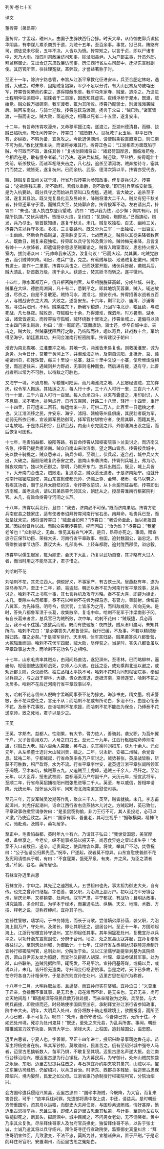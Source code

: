 

列传·卷七十五

译文

董抟霄（弟昂霄）

董抟霄，字孟起，磁州人。由国子生辟陕西行台掾。时天大旱，从侍御史郭贞谳狱华阴县，有李谋儿累杀商贾于道，为贼十五年，至百余事。事觉，狱已具，贿赂有司，谓徒党未尽获，五年不决，人皆以为愤。抟霄知之，以言于贞，即以尸诸市中，天乃大雨。授四川肃政廉访司知事，除泾阳县尹。入为户部主事，升员外郎，拜监察御史。又出佥辽东肃政廉访司事，历江西行省左右司郎中，迁浙东宣慰副使。其历官所至，往往理冤狱，革弊政，才誉益著称于时。

至正十一年，除济宁路总管，奉旨从江浙平章教化征进安丰，兵至合肥定林站，遇贼，大破之。时朱皋、固始贼复猖獗，军少不足以分讨。有大山民寨及芍陂屯田军，抟霄皆奖劳而约束之，遂得障蔽朱皋。我军屯朱家寺，贼至，追杀之。乃遣进士程明仲往谕贼中，招徕者千二百家，因悉知其虚实。夜缚浮桥于淝水，既渡，贼始觉。贼众数万据磵南，我军渡者，辄为其所败。抟霄乃麾骑士，别渡浅滩袭贼后。贼回东南向，与骑士迎敌，抟霄忽跃马渡磵，扬言于众曰：“贼已败。”诸军皆渡，一鼓而击之。贼大败，亟追杀之，相藉以死者二十五里，遂复安丰。

十二年，有旨命抟霄攻濠州，又命移军援江南。遂渡江，至湖州德清县，而徽、饶贼已陷杭州。教化问抟霄计，抟霄曰：“贼皆野人，见杭城子女玉帛，非平日所有，必纵欲，不暇为备，宜急攻之。今欲退保湖州，设使贼乘锐直趋京口，则江南不可为矣。”教化犹豫未决，而诸将亦难其行。抟霄正色曰：“江浙相君方面既陷于贼，今可取而不取，谁任其咎！”复拔剑顾诸将曰：“诸君荷国厚恩，而临难苟免，今相君在是，敢有慢令者斩。”计乃决。遂进兵杭城。贼迎敌，至盐桥，抟霄麾壮士突前，斩杀数级，而诸军相继夹击之，凡七战，追杀至清河坊。贼奔接待寺，塞其门而焚之，贼皆死，遂复杭州。已而余杭、武康、德清次第以平，抟霄亦受代去。

徽、饶贼复自昱岭关寇于潜，行省乃假抟霄为参知政事，俾复提兵讨之。抟霄曰：“必欲除残去暴，所不敢辞。若假以重爵，则不敢受。”即日引兵至临安新溪，是为入杭要路，既分兵守之而始进兵至叫口及虎槛，遇贼，皆大破之，追杀至于潜，遂复其县治。既又克复昌化县及昱岭关，降贼将潘大二千人。贼又有犯千秋关者，抟霄还军守于潜，而贼兵大至，焚倚郭庐舍。抟霄按军不动，左右请出兵，抟霄曰：“未也。”遣人执白旗登山望贼，约曰：“贼以我为怯，必少懈；伺其有间，则麾所执旗。”又伏兵城外，皆授以火炮，复约曰：“见旗动，炮即发。”已而旗动，炮发，兵乃尽出，斩首数知级，遂复千秋关。未几，贼复攻独松、百丈、幽岭三关，抟霄乃先以兵守多溪。多溪，三关要路也。既又分为三军：一出独松，一出百丈，一出幽岭。然后会兵捣贼巢，遂乘胜复安吉，七战而克之，贼将以其徒来降者数百人。既数日，贼复来窥独松。抟霄即以兵守苦岭及黄沙岭。贼帅梅元来降，且言复有帅十一人欲降者，即遣偏将余思忠至贼寨谕之。贼皆入暗室潜议，思忠持火投入室内，拔剑语众曰：“元帅命我来活汝，汝复何议！”已而火起，焚其寨，叱贼党散去，而引贼帅来降。明日，进兵广德，克之。有蕲贼与饶、池诸贼复犯徽州。贼中有道士，能作十二里雾。抟霄以兵击之，已而妖雾开豁，诸伏兵皆起，袭贼兵后，贼大溃乱，斩首数万级，擒千余人。获道士，焚其妖书而斩之。遂平徽州。

十四年，除水军都万户。俄升枢密院判官，从丞相脱脱征高邮，分戍盐城、兴化。贼巢在大纵、德胜两湖间，凡十有二，悉剿平之。即其地筑芙蓉寨，贼入，辄迷故道，尽杀之，自是不复敢犯。贼恃习水，渡淮北，据安东州。抟霄招善水战者五百人，与贼战安东之大湖，大败之，遂复安东。十六年，剿平北沙、庙湾、沙浦等寨。寻进兵泗州，不利。贼乘胜东下，断我军粮道，乃回军屯北沙，粮且绝，与贼死战，凡七昼夜。贼败走，夺贼船七十余，乃得渡淮，保泗州。时方暑雨，湖水溢，诸营皆避去，而抟霄独守孤城，贼环绕数十里攻之。抟霄坐城上，遣偏将以骑士由四门突出贼后，约曰：“旗一麾即还。”既而旗动，骑士还，步卒自城中出，夹击之，贼大败。然贼寨犹阻西行之路，乃结阵而往，翊以奇兵，转战数十合，军始得至海宁。朝廷嘉其功，升同佥淮南行枢密院事。抟霄建议于朝曰：

淮安为南北襟喉、江淮要冲之地，其地一失，两淮皆未易复也。则救援淮安，诚为急务。为今日计，莫若于黄河上下，并濒淮海之地，及南自沭阳，北抵沂、莒、赣榆诸州县，布连珠营，每三十里设一总寨，就三十里中又设一小寨，使斥堠烽燧相望，而巡逻往来，遇贼则并力野战，无事则屯种而食。然后进有援，退有守，此善战者所以常为不可胜，以待敌之可胜也。

又海宁一境，不通舟楫，军粮惟可陆运，而凡濒淮海之地，人民屡经盗贼，宜加存抚，权令军人搬运。其陆运之方，每人行十步，三十六人可行一里，三百六十人可行一十里，三千六百人可行一百里。每人负米四斗，以夹布囊盛之，用印封识，人不息肩，米不著地，排列成行，日行五百回，计路二十八里，轻行一十四里，重行一十四里，日可运米二百石。每运给米一升，可供二万人。此百里一日运粮之术也。又江淮流移之民，并安东、海宁、沭阳、赣榆等州县俱废，其民壮者既为军，老弱无所依归者，宜设置军民防御司，择军官材堪牧守者，使居其职，而籍其民，以屯故地。于是练兵积谷，且耕且战，内全山东完固之邦，外御淮海出没之寇，而后恢复可图也。

十七年，毛贵陷益都、般阳等路，有旨命抟霄从知枢密院事卜兰奚讨之。而济南又告急，抟霄乃提兵援济南。贼众自南山来攻济南，望之两山皆赤。抟霄按兵城中，先以数十骑挑之，贼众悉来斗，骑兵少却，至磵上，伏兵起，遂合战，城中兵又大出，大破之。而般阳贼复约泰安之党，逾南山来袭济南。抟霄列兵城上，弗为动。贼夜攻南门，独以矢石御之。黎明，乃默开东门，放兵出贼后。既旦，城上兵皆下，大开南门合击之，贼败走。复追杀之，贼众悉无遗者。于是济南始宁。诏就升淮南行枢密院副使，兼山东宣慰使都元帅，仍赐上尊、金带、楮币、名马以劳之。有疾其功者，谮于总兵太尉纽的该，令抟霄依前诏，从卜兰奚同征益都。抟霄即出济南城，属老且病，请以其弟昂霄代领其众，朝廷从之。授昂霄淮南行枢密院判官。未几，有旨命抟霄守河间之长芦。

十八年，抟霄以兵北行，且曰：“我去，济南必不可保。”既而济南果陷。抟霄方驻兵南皮县之魏家庄，适有使者奉诏拜抟霄河南行省右丞，甫拜命，毛贵兵已至，而营垒犹未完。诸将谓抟霄曰：“贼至当如何？”抟霄曰：“我受命至此，当以死报国耳。”因拔剑督兵以战。而贼众突至抟霄前，捽而问曰：“汝为谁？”抟霄曰：“我董老爷也！”众刺杀之，无血，惟见其有白气冲天。是日，昂霄亦死之。事闻，赠宣忠守正保节功臣、荣禄大夫、河南行省平章政事、柱国，追封魏国公，谥忠定。昂霄赠推诚孝节功臣、嘉议大夫、礼部尚书、上轻车都尉，追封陇西郡侯，谥忠毅。

抟霄早以儒生起家，辄为能吏，会天下大乱，乃复以武功自奋，其才略有大过人者，而当时用之不能尽其才，君子惜之。

刘哈剌不花

刘哈剌不花，其先江西人。倜傥好义，不事家产，有古侠士风。居燕赵有年，遂为探马赤军户。至正十二年，颍、亳盗起，朝迁以泰不花为河南行省平章政事，总兵讨之。哈剌不花上书陈十事，其七言兵机及攻守方略。泰不花大喜，即辟为掾史。未几，奏除左右司都事。泰不花以哈剌不花尝为探马赤，有膂力，善骑射，俾统前八翼军，为先锋将。明号令，信赏罚，士皆乐为之用，而料敌成败，所向无失。是时，答失八都鲁军溃于长葛，收集散卒，复屯中牟。哈剌不花军于汴梁南彭子冈。有自长葛来者言，总兵官已为贼所败，次中牟。哈剌不花曰：“贼既捷，兵必再至，我不可不往援。”遂整兵而前。既而有使驰报：夜四鼓，贼从洧川渡河，未知其所向。哈剌不花曰：“是必袭答失八都鲁营耳。我行已缓，不及事，不若以精锐断贼归路，覆之必矣。”于是领军徐行。天未明，伏军其归路。贼果袭答失八都鲁营，大掠辎重而回。哈剌不花伏军四起，贼大败，尽俘获之。当是时，答失八都鲁虽以平章政事总大兵，而哈剌不花功名与之相埒。

十七年，山东毛贵率其贼众，由河间趋直沽，遂犯漷州，至枣林。已而略柳林，逼畿甸，枢密副使达国珍战死，京师人心大骇。在廷之臣，或劝乘舆北巡以避之，或劝迁都关陕，众议纷然，独左丞相太平执不可。哈剌不花时为同知枢密院事，奉诏以兵拒之，与之战于柳林，大捷。贵众悉溃退，走据济南，京师遂安，哈剌不花之功居多。哈剌不花后迁河南行省平章政事以卒。

初，哈剌不花与信州人倪晦字孟晰同事泰不花为掾史。晦涉书史，精文墨，机识警敏，泰不花深委任之，言无不从；而哈剌不花或有所论白，多沮不行，由是心衔泰不花。及泰不花事败，走诣哈剌不花求援，而哈剌不花不能曲为保全，乃缚泰不花送京师，致之死地，君子以是少之。

王英

王英，字邦杰，益都人。性刚果，有大节，膂力绝人，善骑射。袭父职，为莒州翼千户。父子皆善用双刀，人号之曰刀王。至元二十九年，江西行枢密院命帅师南雄，讨贼丘大老。贼六百余人突至，英与战，杀其渠帅刘把东，获九十余人。元贞元年，从左丞董士选讨大山贼刘贵，擒之。二年，讨永新、安福二州贼，余党皆息。延祐二年，宁都贼起，行省命英率各万户军讨之。贼势甚张，英屡战皆胜，斩获不可胜数，积尸盈野，水为不流。行省平章李世安，遣英迓江浙平章张闾所领军于闽境，至木麻坑，擒贼蔡五九。又追贼至上虎嶂，遇贼三千余人，尽歼之。至治元年，以大臣荐，授忠武校尉、益都淄莱万户府副千户。天历元年，授宣武将军。至顺二年，行省命英招捕桂阳州贼张思进等二千人。英至，布以威信，皆相率请降。元统元年，授怀远大将军、同知海北海南道宣慰使司事。

至元三年，万安军贼吴汝期等作乱，聚众三千人。英至，贼皆就擒。未几，李志甫起漳州，刘虎仔起潮州，诏命江西行省右丞燕帖木儿讨之。方贼起时，英已致仕，平章政事伯撒里谓僚佐曰：“是虽鼠窃狗偷，非刀王行不可。其人虽投老，必可以义激。”乃使迎致之。英曰：“国家有事，吾虽老，其可坐视乎！”据鞍横槊，精神飞动，驰赴焉。及贼平，英功居多。

至正中，毛贵陷益都，英时年九十有六，乃谓其子弘曰：“我世受国恩，美官厚禄，备尝享之。今老矣，纵不能事戎马以报天子，尚忍食异姓之粟以求生乎！”水浆不入口者数日，遂卒。毛贵闻之，使具棺衾以葬。将敛，举其尸不动，焚香祝曰：“公子弘请公归葬先茔。”祝毕，尸遂起，观者莫不惊异。山东宣慰使普颜不花及宪司请恤典于朝，有曰：“不食寇粟，饿死芹泉，有夷、齐之风，为臣之清者也。”芹泉，谷名，英所居也。

石抹宜孙迈里古思

石抹宜孙，字申之。其先辽之迪烈糺人。五世祖曰也先，事太祖为御史大夫，自有传。也先之曾孙曰继祖，字伯善，袭父职，为沿海上副万户。初以沿海军分镇台州，皇庆元年，又移镇婺、处两州。驭军严肃，平宁都寇，有战功；且明达政事，讲究盐策，多合时宜。为学本于经术，而兼通名法、纵横、天文、地理、术数、方技、释老之说，见称荐绅间。宜孙其子也。

宜孙性警敏，嗜学问，于书务博览，而长于诗歌。尝借嫡弟厚孙荫，袭父职，为沿海上副万户，守处州。及弟长，即让其职还之，退居台州。至正十一年，方国珍起海上，江浙行省檄宜孙守温州，宜孙即起任其事。其年闽寇犯处州，复檄宜孙以兵平之。以功升浙东宣慰副使，分府于台州。顷之，处之属县山寇并起，宜孙复奉省檄往讨之。至则筑处州城，为御敌计。十七年，江浙行省左丞相达识铁睦迩承制升宜孙行枢密院判官，总制处州，分院治于处。又以江浙儒学副提举刘基为其院经历，萧山县尹苏友龙为照磨，而宜孙又辟郡人胡深、叶琛、章溢参谋其军事。处为郡，山谷联络，盗贼凭据险阻，辄窃发，不易平治。宜孙用基等谋，或捣以兵，或诱以计，未几，皆歼殄无遗类。寻升同佥行枢密院事。当是之时，天下已多故，所在守将各自为计相保守。于是浙东则宜孙在处州，迈里古思在绍兴为称首。

十八年十二月，大明兵取兰溪，且逼婺，而宜孙母实在婺城。宜孙泣曰：“义莫重于君亲，食禄而不事其事，是无君也；母在难而不赴，是无亲也。无君无亲，尚可立天地间哉！”即遣胡深等将民兵数万往赴援，而亲率精锐为之殿。兵至婺，与大明兵甫接，即败绩而还。时经略使李国凤至浙东，承制拜宜孙江浙行省参知政事，阶中奉大夫。明年，大明兵入处州，宜孙将数十骑走福建境上，欲图报复，而所至人心已散，事不可复为。叹曰：“处州，吾所守者也。今吾势已穷，无所于往，不如还处州境，死亦为处州鬼耳！”既还，至处之庆元县，为乱兵所害。事闻，朝廷赠推诚宣力效节功臣、集贤大学士、荣禄大夫、上柱国，追封越国公，谥忠愍。

迈里古思者，宁夏人也，字善卿。至正十四年进士，授绍兴路录事司达鲁花赤。苗军主将杨完者在杭，纵其军钞掠，莫敢谁何，民甚苦之。俄有至绍兴城中强夺人马者，迈里古思擒斩数人，苗军乃惧，不敢复至其境。迈里古思名声遂大振。会江南行台移治绍兴，檄迈里古思为行台镇抚，乃大募民兵，为守御计。处州山贼焚掠婺之永康、东阳，迈里古思提兵往击之，与石抹宜孙约期夹攻其巢穴，山贼以平。擢江东廉访司经历，仍留绍兴，以兵卫台治。时浙东、西郡县多残破，独迈里古思保障绍兴，境内晏然，民爱之如父母。江浙省臣乃承制授行枢密院判官，分院治绍兴。

会方国珍遣兵侵绍兴属县，迈里古思曰：“国珍本海贼，今既降，为大官，而复来害吾民，可乎！”欲率兵往问罪。先遣部将黄中取上虞，中还，请益兵。是时朝廷方倚重国珍，资其舟以运粮，而御史大夫拜住哥，与国珍素通贿赂，情好甚厚，愤迈里古思擅举兵，恐且生事，即使人召迈里古思至其私第，与计事，至则命左右以铁槌挝死之，断其头，掷厕溷中。城中民闻之，不问男女老幼，无不恸哭者。黄中乃率其众复仇，尽杀拜住哥家人及台府官员掾史，独留拜住哥不杀，以告于张士诚，士诚乃遣其将以兵守绍兴。拜住哥寻迁行宣政院使，监察御史真童纠言：“拜住哥阴害帅臣，几致激变，不法不忠，莫斯为甚。宜稽诸彝典，置于严刑。”于是诏削拜住哥官职，安置潮州，而迈里古思之冤始白。

